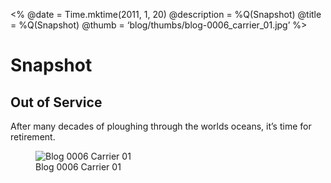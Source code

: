 <%
  @date = Time.mktime(2011, 1, 20)
  @description = %Q(Snapshot)
  @title = %Q(Snapshot)
  @thumb = 'blog/thumbs/blog-0006_carrier_01.jpg'
%>

Snapshot
========

Out of Service
--------------

After many decades of ploughing through the worlds oceans, it's time for retirement.

![Blog 0006 Carrier 01](/images/blog/thumbs/blog-0006_carrier_01.jpg)
